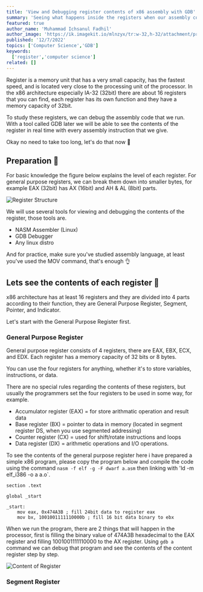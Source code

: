 ```yaml
---
title: 'View and Debugging register contents of x86 assembly with GDB'
summary: 'Seeing what happens inside the registers when our assembly code is executed is a great way to learn about the registers itself.'
featured: true
author_name: 'Muhammad Ichsanul Fadhil'
author_image: 'https://ik.imagekit.io/mlnzyx/tr:w-32,h-32/attachment/profile.webp'
published: '12/7/2022'
topics: ['Computer Science','GDB']
keywords:
  ['register','computer science']
related: []
---
```


Register is a memory unit that has a very small capacity, has the fastest speed, and is located very close to the processing unit of the processor. In the x86 architecture especially IA-32 (32bit) there are about 16 registers that you can find, each register has its own function and they have a memory capacity of 32bit.

To study these registers, we can debug the assembly code that we run. With a tool called GDB later we will be able to see the contents of the register in real time with every assembly instruction that we give.

Okay no need to take too long, let's do that now 🚓

## Preparation 🍳

For basic knowledge the figure below explains the level of each register. For general purpose registers, we can break them down into smaller bytes, for example EAX (32bit) has AX (16bit) and AH & AL (8bit) parts.

![Register Structure](https://ik.imagekit.io/uvma3bkbp/Screenshot_from_2022-07-14_18-06-27_WKZ-c1TfZj.png?ik-sdk-version=javascript-1.4.3&updatedAt=1657796975551 'Commitizen Prompt on terminal')

We will use several tools for viewing and debugging the contents of the register, those tools are.

- NASM Assembler (Linux)
- GDB Debugger
- Any linux distro

And for practice, make sure you've studied assembly language, at least you've used the MOV command, that's enough 👌

## Lets see the contents of each register 🔎

x86 architecture has at least 16 registers and they are divided into 4 parts according to their function, they are General Purpose Register, Segment, Pointer, and Indicator.

Let's start with the General Purpose Register first.

### General Purpose Register

General purpose register consists of 4 registers, there are EAX, EBX, ECX, and EDX. Each register has a memory capacity of 32 bits or 8 bytes.

You can use the four registers for anything, whether it's to store variables, instructions, or data.

There are no special rules regarding the contents of these registers, but usually the programmers set the four registers to be used in some way, for example.

- Accumulator register (EAX) = for store arithmatic operation and result data
- Base register (BX) = pointer to data in memory (located in segment register DS, when you use segmented addressing)
- Counter register (CX) = used for shift/rotate instructions and loops
- Data register (DX) = arithmetic operations and I/O operations.

To see the contents of the general purpose register here i have prepared a simple x86 program, please copy the program below and compile the code using the command `nasm -f elf -g -F dwarf a.asm` then linking with 'ld -m elf_i386 -o a a.o`.

```wasm
section .text

global _start

_start:
    mov eax, 0x474A3B ; fill 24bit data to register eax
    mov bx, 1001001111110000b ; fill 16 bit data binary to ebx
```
When we run the program, there are 2 things that will happen in the processor, first is filling the binary value of 474A3B hexadecimal to the EAX register and filling 1001001111110000 to the AX register. Using `gdb a` command we can debug that program and see the contents of the content register step by step.

![Content of Register](https://ik.imagekit.io/uvma3bkbp/Screenshot_from_2022-07-14_19-51-40_PKbsIpSIO.png?ik-sdk-version=javascript-1.4.3&updatedAt=1657854507307 'Content of Register')

### Segment Register











